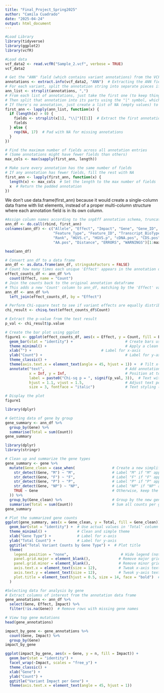 ```yaml
---
title: "Final_Project_Spring2025"
author: "Camila Cuadrado"
date: "2025-04-24"
output: html_document
---
```


```r
#Load Library
library(tidyverse)
library(ggplot2)
library(vcfR)
```


```r
#Load data
vcf_data2 <- read.vcfR("Sample_2.vcf", verbose = TRUE)
vcf_data2
```


```r
# Get the "ANN" field (which contains variant annotations) from the VCF data
annotations <- extract.info(vcf_data2, "ANN")  # Extracting the ANN field from INFO
# For each variant, split the annotation string into separate pieces if there are multiple (they're separated by commas)
ann_list <- strsplit(annotations, ",")
# From each list of annotations, just take the first one (to keep things simple)
# Then split that annotation into its parts using the "|" symbol, which separates the details
# If there's no annotation, just create a list of NA (empty values) to fill the space
first_ann <- lapply(ann_list, function(x) {
  if (length(x) > 0) {
    fields <- strsplit(x[1], "\\|")[[1]]  # Extract the first annotation for simplicity
    fields
  } else {
    rep(NA, 17)  # Pad with NA for missing annotations
  }
})
```


```r
# Find the maximum number of fields across all annotation entries
# (Some annotations might have fewer fields than others)
max_cols <- max(sapply(first_ann, length))

# Make sure every annotation has the same number of fields
# If any annotation has fewer fields, fill the rest with NA
first_ann <- lapply(first_ann, function(x) {
  length(x) <- max_cols  # Set the length to the max number of fields
  x  # Return the padded annotation
})
```

We don’t use data.frame(first_ann) because it would create a single-column data frame with list elements, instead of a proper multi-column structure where each annotation field is in its own column.

```r
#Assign column names according to the snpEff annotation schema, truncating if necessary.
ann_df <- do.call(rbind, first_ann)
colnames(ann_df) <- c("Allele", "Effect", "Impact", "Gene", "Gene_ID", 
                      "Feature_Type", "Feature_ID", "Transcript_BioType", 
                      "Rank", "HGVS.c", "HGVS.p", "cDNA.pos", "CDS.pos", 
                      "AA.pos", "Distance", "ERRORS", "WARNINGS")[1:max_cols]
```


```r
head(ann_df)
```

```r
# Convert ann_df to a data frame
ann_df <- as.data.frame(ann_df, stringsAsFactors = FALSE)
# Count how many times each unique 'Effect' appears in the annotation dataframe
effect_counts_df <- ann_df %>%
  count(Effect, name = "Count")
# Join the counts back to the original annotation dataframe
# This adds a new 'Count' column to ann_df, matching by the 'Effect' value
ann_df <- ann_df %>%
  left_join(effect_counts_df, by = "Effect")
```

```r
# Perform Chi-square test to see if variant effects are equally distributed
chi_result <- chisq.test(effect_counts_df$Count)

# Extract the p-value from the test result
p_val <- chi_result$p.value

# Create the bar plot using ggplot
figure1 <- ggplot(effect_counts_df, aes(x = Effect, y = Count, fill = Effect)) +
  geom_bar(stat = "identity") +                        # Create bars using actual count values
  theme_minimal() +                                    # Apply a clean minimal theme
  xlab("") +                                # Label for x-axis
  ylab("Count") +                                      # Label for y-axis
  theme_classic() +
  theme(axis.text.x = element_text(angle = 45, hjust = 1)) +  # Tilt x-axis labels for readability
  annotate("text",                                     # Add annotation text
           x = Inf, y = Inf,                           # Position at top-right of plot
           label = paste0("Chi-sq p = ", signif(p_val, 3)),  # Text with formatted p-value
           hjust = 1.1, vjust = 1.5,                   # Adjust text position
           size = 3, fontface = "italic")              # Text styling (size and italics)

# Display the plot
figure1
```

```r
library(dplyr)

# Getting data of gene by group
gene_summary <- ann_df %>%
  group_by(Gene) %>%
  summarise(Total = sum(Count))
gene_summary
```

```r
library(dplyr)
library(stringr)

# Clean up and summarize the gene types
gene_summary <- gene %>%
  mutate(Gene_clean = case_when(                 # Create a new simplified gene label column
    str_detect(Gene, "M") ~ "M",                 # Label "M" if "M" appears in the original string
    str_detect(Gene, "F") ~ "F",                 # Label "F" if "F" appears
    str_detect(Gene, "P") ~ "P",                 # Label "P" if "P" appears
    str_detect(Gene, "NP") ~ "NP",               # Label "NP" if "NP" appears
    TRUE ~ Gene                                  # Otherwise, keep the original label
  )) %>%
  group_by(Gene_clean) %>%                       # Group by the new gene label
  summarise(Total = sum(Count))                  # Sum all counts per gene group
gene_summary
```

```r
# Plot the summarized gene counts
ggplot(gene_summary, aes(x = Gene_clean, y = Total, fill = Gene_clean)) +
  geom_bar(stat = "identity") +  # Use actual values in 'Total' column
  theme_minimal() +              # Clean and simple theme
  xlab("Gene Type") +            # Label for x-axis
  ylab("Total Count") +          # Label for y-axis
  ggtitle("Total Variant Counts by Gene Type") +  # Plot title
  theme(
    legend.position = "none",                        # Hide legend (not needed)
    panel.grid.major = element_blank(),             # Remove major grid lines
    panel.grid.minor = element_blank(),             # Remove minor grid lines
    axis.text.x = element_text(size = 12),          # Tweak x-axis text size
    axis.text.y = element_text(size = 12),          # Tweak y-axis text size
    plot.title = element_text(hjust = 0.5, size = 14, face = "bold")  # Centered title
  )
```

```r
#Selecting data for analysis by gene
# Extract columns of interest from the annotation data frame
gene_annotations <- ann_df %>% 
  select(Gene, Effect, Impact) %>% 
  filter(!is.na(Gene))  # Remove rows with missing gene names

# View top gene mutations
head(gene_annotations)

```
```r
impact_by_gene <- gene_annotations %>%
  count(Gene, Impact) %>%
  group_by(Gene)
impact_by_gene

ggplot(impact_by_gene, aes(x = Gene, y = n, fill = Impact)) +
  geom_bar(stat = "identity") +
  facet_wrap(~Impact, scales = "free_y") +
  theme_classic() +
  xlab("Gene") +
  ylab("Count") +
  ggtitle("Variant Impact per Gene") +
  theme(axis.text.x = element_text(angle = 45, hjust = 1))
```

